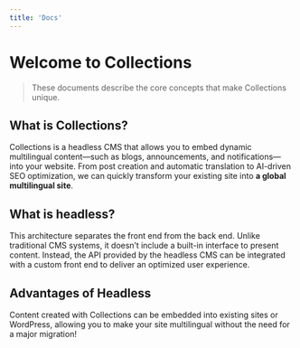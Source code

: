 ```yaml
---
title: 'Docs'
---
```


# Welcome to Collections

> These documents describe the core concepts that make Collections unique.

## What is Collections?

Collections is a headless CMS that allows you to embed dynamic multilingual content—such as blogs, announcements, and notifications—into your website. From post creation and automatic translation to AI-driven SEO optimization, we can quickly transform your existing site into **a global multilingual site**.

## What is headless?

This architecture separates the front end from the back end. Unlike traditional CMS systems, it doesn’t include a built-in interface to present content. Instead, the API provided by the headless CMS can be integrated with a custom front end to deliver an optimized user experience.

## Advantages of Headless

Content created with Collections can be embedded into existing sites or WordPress, allowing you to make your site multilingual without the need for a major migration!
